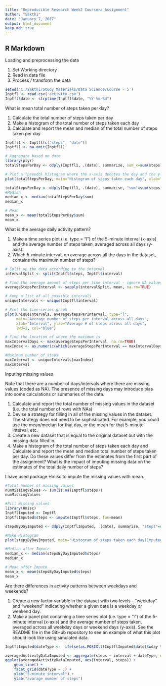 ---
title: "Reproducible Research Week2 Coursera Assignment"
author: "Sakthi"
date: "January 7, 2017"
output: html_document
keep_md: true
---

## R Markdown

Loading and preprocessing the data

1) Set Working directory
2) Read in data file
3) Process / transform the data


```{r setup, echo=TRUE}
setwd('C:/Sakthi/Study Materials/Data Science/Course - 5')
Inptfl <- read.csv('activity.csv')
Inptfl$date <- strptime(Inptfl$date, "%Y-%m-%d")
```

What is mean total number of steps taken per day?

1) Calculate the total number of steps taken per day
2) Make a histogram of the total number of steps taken each day
3) Calculate and report the mean and median of the total number of steps taken per day

```{r}

Inptfl1 <- Inptfl[c("steps", "date")]
Inptfl1 <- na.omit(Inptfl1)

# Aggregate based on date
library(plyr)
totalStepsPerDay <- ddply(Inptfl1, .(date), summarize, sum_x=sum(steps))

# Plot a (pseudo) histogram where the x-axis denotes the day and the y-axis denotes the total number of steps taken for each day :
plot(totalStepsPerDay, main="Histogram of steps taken each day", xlab="Date (October to November 2012)", ylab="Frequency", type="h", lwd=4, col="blue")

totalStepsPerDay <- ddply(Inptfl1, .(date), summarise, "sum"=sum(steps) ,"mean"=mean(steps)) 
#Median
median_x <- median(totalStepsPerDay$sum)
median_x

# Mean
mean_x <- mean(totalStepsPerDay$sum)
mean_x
```

What is the average daily activity pattern?

1) Make a time series plot (i.e. type = "l") of the 5-minute interval (x-axis) and the average number of steps taken, averaged across all days (y-axis).
2) Which 5-minute interval, on average across all the days in the dataset, contains the maximum number of steps?

```{r}

# Split up the data according to the interval
intervalSplit <- split(Inptfl$steps, Inptfl$interval)

# Find the average amount of steps per time interval - ignore NA values
averageStepsPerInterval <- sapply(intervalSplit, mean, na.rm=TRUE)

# Keep a list of all possible intervals
uniqueIntervals <- unique(Inptfl$interval)

# Plot the time-series graph
plot(uniqueIntervals, averageStepsPerInterval, type="l",
     main="Average number of steps per interval across all days", 
     xlab="Interval", ylab="Average # of steps across all days", 
     lwd=2, col="blue")

# Find the location of where the maximum is
maxIntervalDays <- max(averageStepsPerInterval, na.rm=TRUE)
maxIndex <- as.numeric(which(averageStepsPerInterval == maxIntervalDays))

#Maximum number of steps
maxInterval <- uniqueIntervals[maxIndex]
maxInterval
```

Inputing missing values

Note that there are a number of days/intervals where there are missing values (coded as NA). The presence of missing days may introduce bias into some calculations or summaries of the data.

1. Calculate and report the total number of missing values in the dataset (i.e. the total number of rows with NAs)
2. Devise a strategy for filling in all of the missing values in the dataset. The strategy does not need to be sophisticated. For example, you could use the mean/median for that day, or the mean for that 5-minute interval, etc.
3. Create a new dataset that is equal to the original dataset but with the missing data filled in.
4. Make a histogram of the total number of steps taken each day and Calculate and report the mean and median total number of steps taken per day. Do these values differ from the estimates from the first part of the assignment? What is the impact of imputing missing data on the estimates of the total daily number of steps?

I have used package Hmisc to impute the missing values with mean. 

```{r}
#Total number of missing values
numMissingValues <- sum(is.na(Inptfl$steps))
numMissingValues

#Fill missing values
library(Hmisc)
InptflImputed <- Inptfl
InptflImputed$steps <- impute(Inptfl$steps, fun=mean)

stepsByDayImputed <- ddply(InptflImputed, .(date), summarise, "steps"=sum(steps))

#Make Histogram
plot(stepsByDayImputed, main="Histogram of steps taken each day(Imputed)", xlab="Total steps per day (Imputed)", ylab="Frequency", type="h", lwd=4, col="blue")

#Median after Impute
median_x <- median(stepsByDayImputed$steps)
median_x

# Mean after Impute
mean_x <- mean(stepsByDayImputed$steps)
mean_x
```

Are there differences in activity patterns between weekdays and weekends?

1) Create a new factor variable in the dataset with two levels - "weekday" and "weekend" indicating whether a given date is a weekday or weekend day.
2) Make a panel plot containing a time series plot (i.e. type = "l") of the 5-minute interval (x-axis) and the average number of steps taken, averaged across all weekday days or weekend days (y-axis). See the README file in the GitHub repository to see an example of what this plot should look like using simulated data.

```{r}
InptflImputed$dateType <-  ifelse(as.POSIXlt(InptflImputed$date)$wday %in% c(0,6), 'weekend', 'weekday')

averagedActivityDataImputed <- aggregate(steps ~ interval + dateType, data=InptflImputed, mean)
ggplot(averagedActivityDataImputed, aes(interval, steps)) + 
    geom_line() + 
    facet_grid(dateType ~ .) +
    xlab("5-minute interval") + 
    ylab("avarage number of steps")
```